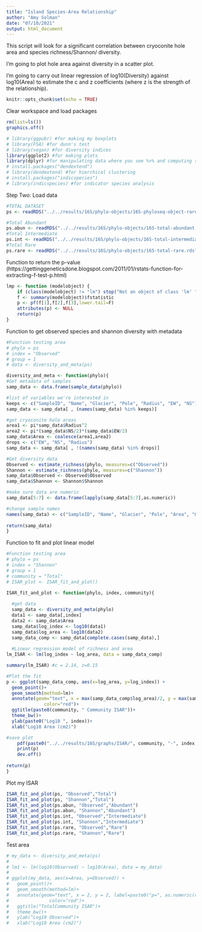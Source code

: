 ```yaml
---
title: "Island Species-Area Relationship"
author: "Amy Solman"
date: "07/10/2021"
output: html_document
---
```

This script will look for a significant correlation between cryoconite hole area and species richness/Shannon/ diversity.

I'm going to plot hole area against diversity in a scatter plot.

I'm going to carry out linear regression of log10(Diversity) against log10(Area) to estimate the c and z coefficients (where z is the strength of the relationship).

```r
knitr::opts_chunk$set(echo = TRUE)
```

Clear workspace and load packages
```r
rm(list=ls())
graphics.off()

# library(ggpubr) #for making my boxplots
# library(FSA) #for dunn's test
# library(vegan) #for diversity indices
library(ggplot2) #for making plots
library(dplyr) #for manipulating data where you see %>% and computing summary stats and coalesce function
# install.packages("dendextend")
# library(dendextend) #for hierchical clustering
# install.packages("indicspecies")
# library(indicspecies) #for indicator species analysis

```

Step Two: Load data 
```r
#TOTAL DATASET
ps <- readRDS("../../results/16S/phylo-objects/16S-phyloseq-object-rarefied-decontam.rds")

#Total Abundant
ps.abun <- readRDS("../../results/16S/phylo-objects/16S-total-abundant.rds")
#Total Intermediate
ps.int <- readRDS("../../results/16S/phylo-objects/16S-total-intermediate.rds")
#Total Rare
ps.rare <- readRDS("../../results/16S/phylo-objects/16S-total-rare.rds")
```

Function to return the p-value (https://gettinggeneticsdone.blogspot.com/2011/01/rstats-function-for-extracting-f-test-p.html)
```r
lmp <- function (modelobject) {
    if (class(modelobject) != "lm") stop("Not an object of class 'lm' ")
    f <- summary(modelobject)$fstatistic
    p <- pf(f[1],f[2],f[3],lower.tail=F)
    attributes(p) <- NULL
    return(p)
}

```


Function to get observed species and shannon diversity with metadata
```r
#Function testing area
# phylo = ps
# index = "Observed"
# group = 1
# data <- diversity_and_meta(ps)

diversity_and_meta <- function(phylo){
#Get metadata of samples
samp_data <- data.frame(sample_data(phylo))

#list of variables we're interested in 
keeps <- c("SampleID", "Name", "Glacier", "Pole", "Radius", "EW", "NS")
samp_data <- samp_data[ , (names(samp_data) %in% keeps)]

#get cryoconite hole areas
area1 <- pi*samp_data$Radius^2
area2 <- pi*(samp_data$NS/2)*(samp_data$EW/2)
samp_data$Area <- coalesce(area1,area2)
drops <- c("EW", "NS", "Radius")
samp_data <- samp_data[ , !(names(samp_data) %in% drops)]

#Get diversity data
Observed <- estimate_richness(phylo, measures=c("Observed"))
Shannon <- estimate_richness(phylo, measures=c("Shannon"))
samp_data$Observed <- Observed$Observed
samp_data$Shannon <- Shannon$Shannon

#make sure data are numeric
samp_data[5:7] <- data.frame(lapply(samp_data[5:7],as.numeric))

#change sample names 
names(samp_data) <- c("SampleID", "Name", "Glacier", "Pole", "Area", "Observed","Shannon")
  
return(samp_data)
}
```

Function to fit and plot linear model
```r
#Function testing area
# phylo = ps
# index = "Shannon"
# group = 1
# community = "Total"
# ISAR_plot <- ISAR_fit_and_plot()

ISAR_fit_and_plot <- function(phylo, index, community){
  
  #get data
  samp_data <- diversity_and_meta(phylo)
  data1 <- samp_data[,index]
  data2 <- samp_data$Area
  samp_data$log_index <- log10(data1)
  samp_data$log_area <- log10(data2)
  samp_data_comp <- samp_data[complete.cases(samp_data),]
  
  #Linear regression model of richness and area
lm_ISAR <- lm(log_index ~ log_area, data = samp_data_comp)

summary(lm_ISAR) #c = 2.14, z=0.15

#Plot the fit
p <- ggplot(samp_data_comp, aes(x=log_area, y=log_index)) + 
  geom_point()+
  geom_smooth(method=lm)+
  annotate(geom="text", x = max(samp_data_comp$log_area)/2, y = max(samp_data_comp$log_index)*0.95, label=paste0("p=", as.numeric(round(lmp(lm_ISAR), 3)), " z=", as.numeric(round(lm_ISAR$coefficients[2], 3))),
              color="red")+
  ggtitle(paste0(community, " Community ISAR"))+
  theme_bw()+
  ylab(paste0("Log10 ", index))+
  xlab("Log10 Area (cm2)")

#save plot
    pdf(paste0("../../results/16S/graphs/ISAR/", community, "-", index, "-ISAR.pdf"))
    print(p)
    dev.off()
  
return(p)
}

```

Plot my ISAR
```r
ISAR_fit_and_plot(ps, "Observed","Total")
ISAR_fit_and_plot(ps, "Shannon","Total")
ISAR_fit_and_plot(ps.abun, "Observed","Abundant")
ISAR_fit_and_plot(ps.abun, "Shannon","Abundant")
ISAR_fit_and_plot(ps.int, "Observed","Intermediate")
ISAR_fit_and_plot(ps.int, "Shannon","Intermediate")
ISAR_fit_and_plot(ps.rare, "Observed","Rare")
ISAR_fit_and_plot(ps.rare, "Shannon","Rare")
```
Test area
```r
# my_data <- diversity_and_meta(ps)
# 
# lm1 <- lm(log10(Observed) ~ log10(Area), data = my_data)
# 
# ggplot(my_data, aes(x=Area, y=Observed)) + 
#   geom_point()+
#   geom_smooth(method=lm)+
#   annotate(geom="text", x = 2, y = 2, label=paste0("p=", as.numeric(round(lmp(lm1), 3)), " z=", as.numeric(round(lm1$coefficients[2], 3))),
#               color="red")+
#   ggtitle("TotalCommunity ISAR")+
#   theme_bw()+
#   ylab("Log10 Observed")+
#   xlab("Log10 Area (cm2)")
```


